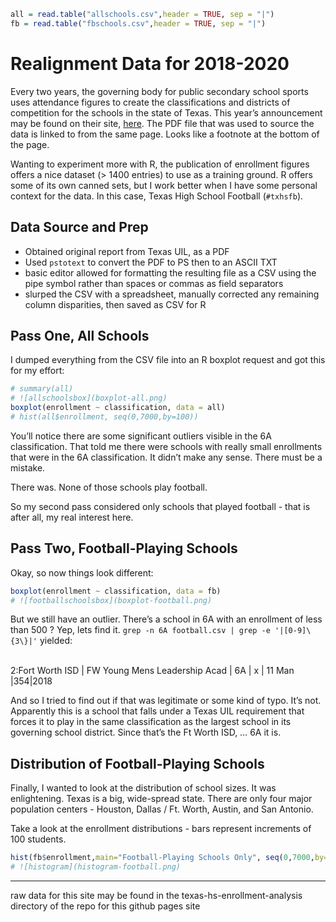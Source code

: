 
```r
all = read.table("allschools.csv",header = TRUE, sep = "|")
fb = read.table("fbschools.csv",header = TRUE, sep = "|")
```

# Realignment Data for 2018-2020

Every two years, the governing body for public secondary school sports uses attendance figures to 
create the classifications and districts of competition for the schools in the state of Texas. This
year's announcement may be found on their site, [here](http://www.uiltexas.org/athletics/conference-cutoffs). 
The PDF file that was used to source the data is linked to from the same page. Looks like a footnote
at the bottom of the page.

Wanting to experiment more with R, the publication of enrollment figures offers a nice dataset
(> 1400 entries) to use as a training ground. R offers some of its own canned sets, but I work
better when I have some personal context for the data. In this case, Texas High School Football
 (```#txhsfb```).

## Data Source and Prep

+ Obtained original report from Texas UIL, as a PDF
+ Used ```pstotext``` to convert the PDF to PS then to an ASCII TXT
+ basic editor allowed for formatting the resulting file as a CSV using the pipe symbol rather than spaces or commas as field separators 
+ slurped the CSV with a spreadsheet, manually corrected any remaining column disparities, then saved as CSV for R

## Pass One, All Schools
I dumped everything from the CSV file into an R boxplot request and got this for my effort:

```r
# summary(all)
# ![allschoolsbox](boxplot-all.png)
boxplot(enrollment ~ classification, data = all)
# hist(all$enrollment, seq(0,7000,by=100))
```

You'll notice there are some significant outliers visible in the 6A classification. That told me 
there were schools with really small enrollments that were in the 6A classification. It didn't make
any sense. There must be a mistake.

There was. None of those schools play football.

So my second pass considered only schools that played football - that is after all, my real interest here.

## Pass Two, Football-Playing Schools
Okay, so now things look different:

```r
boxplot(enrollment ~ classification, data = fb)
# ![footballschoolsbox](boxplot-football.png)
```

But we still have an outlier. There's a school in 6A with an enrollment of less than 500 ?
Yep, lets find it. ```grep -n 6A football.csv | grep -e '|[0-9]\{3\}|' ``` yielded:

| 
| 2:Fort Worth ISD | FW Young Mens Leadership Acad | 6A | x | 11 Man |354|2018
|

And so I tried to find out if that was legitimate or some kind of typo. It's not.
Apparently this is a school that falls under a Texas UIL requirement that forces it 
to play in the same classification as the largest school in its governing school district.
Since that's the Ft Worth ISD, ... 6A it is.

## Distribution of Football-Playing Schools

Finally, I wanted to look at the distribution of school sizes. It was enlightening. Texas is a big, 
wide-spread state. There are only four major population centers - Houston, Dallas / Ft. Worth, Austin, 
and San Antonio. 

Take a look at the enrollment distributions - bars represent increments of 100 students.

```r
hist(fb$enrollment,main="Football-Playing Schools Only", seq(0,7000,by=100))
# ![histogram](histogram-football.png)
```

---------------------
raw data for this site may be found in the texas-hs-enrollment-analysis directory of the repo for this github pages site

